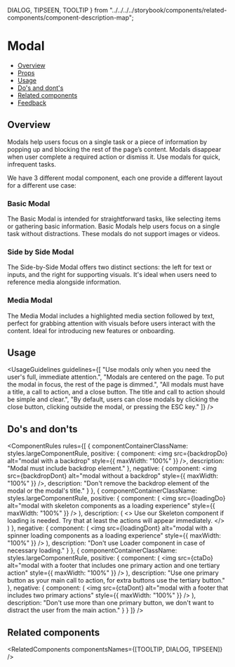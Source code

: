   DIALOG,
  TIPSEEN,
  TOOLTIP
} from "../../../../storybook/components/related-components/component-description-map";

<Meta title="Feedback/Modal [New]" />

# Modal

- [Overview](#overview)
- [Props](#props)
- [Usage](#usage)
- [Do's and dont's](do's-and-don'ts)
- [Related components](#related-components)
- [Feedback](#feedback)

## Overview

Modals help users focus on a single task or a piece of information by popping up and blocking the rest of the page’s content. Modals disappear when user complete a required action or dismiss it. Use modals for quick, infrequent tasks.

We have 3 different modal component, each one provide a different layout for a different use case:

### Basic Modal

The Basic Modal is intended for straightforward tasks, like selecting items or gathering basic information. Basic Modals help users focus on a single task without distractions. These modals do not support images or videos.

<Canvas of={BasicModalPreview} sourceState="none" />

### Side by Side Modal

The Side-by-Side Modal offers two distinct sections: the left for text or inputs, and the right for supporting visuals.
It's ideal when users need to reference media alongside information.

<Canvas of={SideBySideModalPreview} sourceState="none" />

### Media Modal

The Media Modal includes a highlighted media section followed by text, perfect for grabbing attention with visuals before users interact with the content. Ideal for introducing new features or onboarding.

<Canvas of={MediaModalPreview} sourceState="none" />

## Usage

<UsageGuidelines
  guidelines={[
    "Use modals only when you need the user's full, immediate attention.",
    "Modals are centered on the page. To put the modal in focus, the rest of the page is dimmed.",
    "All modals must have a title, a call to action, and a close button. The title and call to action should be simple and clear.",
    "By default, users can close modals by clicking the close button, clicking outside the modal, or pressing the ESC key."
  ]}
/>

<ModalTip />

## Do's and don'ts

<ComponentRules
  rules={[
    {
      componentContainerClassName: styles.largeComponentRule,
      positive: {
        component: <img src={backdropDo} alt="modal with a backdrop" style={{ maxWidth: "100%" }} />,
        description: "Modal must include backdrop element."
      },
      negative: {
        component: <img src={backdropDont} alt="modal without a backdrop" style={{ maxWidth: "100%" }} />,
        description: "Don't remove the backdrop element of the modal or the modal's title."
      }
    },
    {
      componentContainerClassName: styles.largeComponentRule,
      positive: {
        component: (
          <img
            src={loadingDo}
            alt="modal with skeleton components as a loading experience"
            style={{ maxWidth: "100%" }}
          />
        ),
        description: (
          <>
            Use our <StorybookLink page="Feedback/Skeleton">Skeleton</StorybookLink> component if loading is needed. Try
            that at least the actions will appear immediately.
          </>
        )
      },
      negative: {
        component: (
          <img
            src={loadingDont}
            alt="modal with a spinner loading components as a loading experience"
            style={{ maxWidth: "100%" }}
          />
        ),
        description: "Don't use Loader component in case of necessary loading."
      }
    },
    {
      componentContainerClassName: styles.largeComponentRule,
      positive: {
        component: (
          <img
            src={ctaDo}
            alt="modal with a footer that includes one primary action and one tertiary action"
            style={{ maxWidth: "100%" }}
          />
        ),
        description: "Use one primary button as your main call to action, for extra buttons use the tertiary button."
      },
      negative: {
        component: (
          <img src={ctaDont} alt="modal with a footer that includes two primary actions" style={{ maxWidth: "100%" }} />
        ),
        description: "Don't use more than one primary button, we don't want to distract the user from the main action."
      }
    }
  ]}
/>

## Related components

<RelatedComponents componentsNames={[TOOLTIP, DIALOG, TIPSEEN]} />
